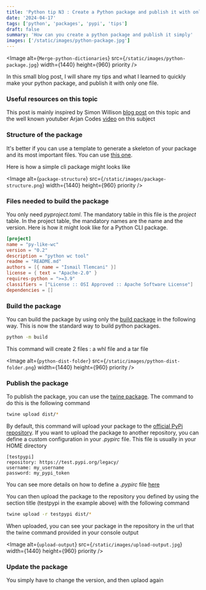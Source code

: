 ```yaml
---
title: 'Python tip N3 : Create a Python package and publish it with only one file'
date: '2024-04-17'
tags: ['python', 'packages', 'pypi', 'tips']
draft: false
summary: 'How can you create a python package and publish it simply'
images: ['/static/images/python-package.jpg']
---
```


<Image
  alt={`Merge-python-dictionaries`}
  src={`/static/images/python-package.jpg`}
  width={1440}
  height={960}
  priority
/>

In this small blog post, I will share my tips and what I learned to quickly make your python package, and publish it with only one file.

### Useful resources on this topic

This post is mainly inspired by Simon Willison [blog post](https://til.simonwillison.net/python/pyproject) on this topic and the well known youtuber Arjan Codes [video](https://www.youtube.com/watch?v=5KEObONUkik) on this subject

### Structure of the package

It's better if you can use a template to generate a skeleton of your package and its most important files. You can use [this one](https://github.com/simonw/python-lib/).

Here is how a simple cli package might looks like

<Image
  alt={`package-structure`}
  src={`/static/images/package-structure.png`}
  width={1440}
  height={960}
  priority
/>

### Files needed to build the package

You only need _pyproject.toml_. The mandatory table in this file is the _project_ table. In the project table, the mandatory names are the name and the version. Here is how it might look like for a Python CLI package.

```toml
[project]
name = "py-like-wc"
version = "0.2"
description = "python wc tool"
readme = "README.md"
authors = [{ name = "Ismail Tlemcani" }]
license = { text = "Apache-2.0" }
requires-python = ">=3.9"
classifiers = ["License :: OSI Approved :: Apache Software License"]
dependencies = []

```

### Build the package

You can build the package by using only the [build package](https://github.com/pypa/build) in the following way. This is now the standard way to build python packages.

```sh
python -m build
```

This command will create 2 files : a whl file and a tar file

<Image
  alt={`python-dist-folder`}
  src={`/static/images/python-dist-folder.png`}
  width={1440}
  height={960}
  priority
/>

### Publish the package

To publish the package, you can use the [twine package](https://github.com/pypa/twine). The command to do this is the following command

```sh
twine upload dist/*
```

By default, this command will upload your package to the [official PyPi repository](https://pypi.org/). If you want to upload the package to another repository, you can define a custom configuration in your _*.pypirc*_ file. This file is usually in your HOME directory

```text
[testpypi]
repository: https://test.pypi.org/legacy/
username: my_username
password: my_pypi_token

```

You can see more details on how to define a _*.pypirc*_ file [here](https://packaging.python.org/en/latest/specifications/pypirc/)

You can then upload the package to the repository you defined by using the section title (testpypi in the example above) with the following command

```sh
twine upload -r testpypi dist/*
```

When uploaded, you can see your package in the repository in the url that the twine command provided in your console output

<Image
  alt={`upload-output`}
  src={`/static/images/upload-output.jpg`}
  width={1440}
  height={960}
  priority
/>

### Update the package

You simply have to change the version, and then uplaod again
